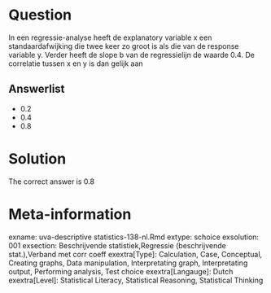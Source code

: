 Question
========

In een regressie-analyse heeft de explanatory variable x een standaardafwijking die twee keer zo groot is als die van de response variable y. Verder heeft de slope b van de regressielijn de waarde 0.4. De correlatie tussen x en y is dan gelijk aan 

Answerlist
----------
* 0.2
* 0.4
* 0.8

Solution
========

The correct answer is  0.8 

Meta-information
================
exname: uva-descriptive statistics-138-nl.Rmd 
extype: schoice 
exsolution: 001 
exsection: Beschrijvende statistiek,Regressie (beschrijvende stat.),Verband met corr coeff 
exextra[Type]: Calculation, Case, Conceptual, Creating graphs, Data manipulation, Interpretating graph, Interpretating output, Performing analysis, Test choice 
exextra[Langauge]: Dutch 
exextra[Level]: Statistical Literacy, Statistical Reasoning, Statistical Thinking 
